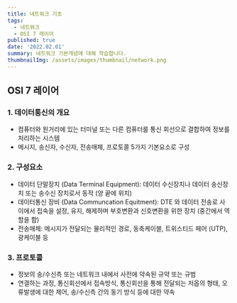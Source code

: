 ```yaml
---
title: 네트워크 기초
tags:
  - 네트워크
  - OSI 7 레이어
published: true
date: '2022.02.01'
summary: 네트워크 기본개념에 대해 학습합니다.
thumbnailImg: /assets/images/thumbnail/network.png
---
```


## OSI 7 레이어 

### 1. 데이터통신의 개요 

- 컴퓨터와 원거리에 있는 터미널 또는 다른 컴퓨터를 통신 회선으로 결합하여 정보를 처리하는 시스템 
- 메시지, 송신자, 수신자, 전송매체, 프로토콜 5가지 기본요소로 구성

### 2. 구성요소 

- 데이터 단말장치 (Data Terminal Equipment): 데이터 수신장치나 데이터 송신장치 또는 송수신 장치로서 동작 (양 끝에 위치)
- 데이터통신 장비 (Data Communcation Equitment): DTE 와 데이터 전송로 사이에서 접속을 설정, 유지, 해제하며 부호변환과 신호변환을 위한 장치 (중간에서 역할을 함)
- 전송매체: 메시지가 전달되는 물리적인 경로, 동축케이블, 트위스티드 페어 (UTP), 광케이블 등

### 3. 프로토콜 

- 정보의 송/수신측 또는 네트워크 내에서 사전에 약속된 규약 또는 규범
- 연결하는 과정, 통신회선에서 접속방식, 통신회선을 통해 전달되는 저옵의 형태, 오류발생에 대한 제어, 송/수신측 간의 동기 방식 등에 대한 약속